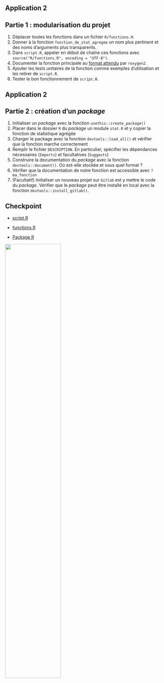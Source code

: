 ## Application 2

:::{.callout-tip collapse="true" icon=false}
## Partie 1 : modularisation du projet

:::{.incremental}
1. Déplacer toutes les fonctions dans un fichier `R/functions.R`.
2. Donner à la fonction `fonction_de_stat_agregee` un nom plus pertinent et des noms d'arguments plus transparents.
3. Dans `script.R`, appeler en début de chaîne ces fonctions avec `source("R/functions.R", encoding = "UTF-8")`.
4. Documenter la fonction principale au [format attendu](https://cran.r-project.org/web/packages/roxygen2/vignettes/roxygen2.html) par `roxygen2`.
5. Ajouter les tests unitaires de la fonction comme exemples d'utilisation et les retirer de `script.R`.
6. Tester le bon fonctionnement de `script.R`.
:::

:::

## Application 2

:::{.callout-tip collapse="true" icon=false}
## Partie 2 : création d'un *package*

:::{.incremental}
1. Initialiser un *package* avec la fonction `usethis::create_package()`
2. Placer dans le dossier `R` du *package* un module `stat.R` et y copier la fonction de statistique agrégée
3. Charger le package avec la fonction `devtools::load_all()` et vérifier que la fonction marche correctement
4. Remplir le fichier `DESCRIPTION`. En particulier, spécifier les dépendances nécessaires (`Imports`) et facultatives (`Suggests`)
5. Construire la documentation du *package* avec la fonction `devtools::document()`. Où est-elle stockée et sous quel format ?
6. Vérifier que la documentation de notre fonction est accessible avec `?ma_fonction`
7. (Facultatif) Initialiser un nouveau projet sur `Gitlab` est y mettre le code du *package*. Vérifier que le *package* peut être installé en local avec la fonction `devtools::install_gitlab()`.
:::

:::

## Checkpoint

::: {layout=[30,70]}

- [script.R](https://github.com/cbobinec/formation-bonnes-pratiques-git-R/blob/main/R/checkpoints/application2/script.R)

- [functions.R](https://github.com/cbobinec/formation-bonnes-pratiques-git-R/blob/main/R/checkpoints/application2/functions.R)

- [Package R](https://github.com/InseeFrLab/formation-bonnes-pratiques-R/tree/main/package)


![](checkpoint.jpg){width=60%}
:::